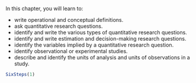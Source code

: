 ::: {.objectivesBox .objectives data-latex="{iconmonstr-target-4-240.png}"}
In this chapter, you will learn to:

* write operational and conceptual definitions.
* ask quantitative research questions.
* identify and write the various types of quantitative research questions.
* identify and write estimation and decision-making research questions.
* identify the variables implied by a quantitative research question.
* identify observational or experimental studies.
* describe and identify the units of analysis and units of observations in a study.
:::


```r
SixSteps(1)
```